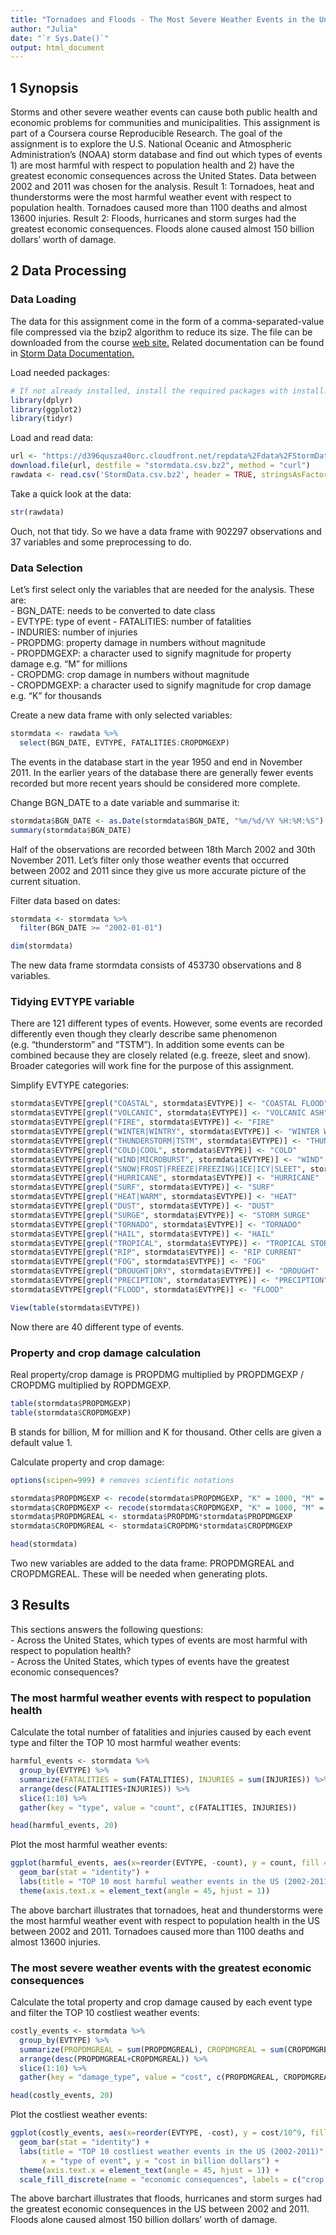 ```yaml
---
title: "Tornadoes and Floods - The Most Severe Weather Events in the United States 2002-2011"
author: "Julia"
date: "`r Sys.Date()`"
output: html_document
---
```


## 1 Synopsis

Storms and other severe weather events can cause both public health and economic problems for communities and municipalities. This assignment is part of a Coursera course Reproducible Research. The goal of the assignment is to explore  the U.S. National Oceanic and Atmospheric Administration's (NOAA) storm database and find out which types of events 1) are most harmful with respect to population health and 2) have the greatest economic consequences across the United States. Data between 2002 and 2011 was chosen for the analysis. Result 1: Tornadoes, heat and thunderstorms were the most harmful weather event with respect to population health. Tornadoes caused more than 1100 deaths and almost 13600 injuries. Result 2: Floods, hurricanes and storm surges had the greatest economic consequences. Floods alone caused almost 150 billion dollars' worth of damage.

## 2 Data Processing

### Data Loading

The data for this assignment come in the form of a comma-separated-value file compressed via the bzip2 algorithm to reduce its size. The file can be downloaded from the course [web site.](https://d396qusza40orc.cloudfront.net/repdata%2Fdata%2FStormData.csv.bz2) Related documentation can be found in [Storm Data Documentation.](https://d396qusza40orc.cloudfront.net/repdata%2Fpeer2_doc%2Fpd01016005curr.pdf)

Load needed packages:

```r
# If not already installed, install the required packages with install.packages()
library(dplyr)
library(ggplot2)
library(tidyr)
```

Load and read data:

```r
url <- "https://d396qusza40orc.cloudfront.net/repdata%2Fdata%2FStormData.csv.bz2"
download.file(url, destfile = "stormdata.csv.bz2", method = "curl")
rawdata <- read.csv('StormData.csv.bz2', header = TRUE, stringsAsFactors = FALSE)
```

Take a quick look at the data:

```r
str(rawdata)
```

Ouch, not that tidy. So we have a data frame with 902297 observations and 37 variables and some preprocessing to do.

### Data Selection

Let's first select only the variables that are needed for the analysis. These are:  
- BGN_DATE: needs to be converted to date class  
- EVTYPE: type of event
- FATALITIES: number of fatalities  
- INDURIES: number of injuries  
- PROPDMG: property damage in numbers without magnitude  
- PROPDMGEXP: a character used to signify magnitude for property damage e.g. “M” for millions  
- CROPDMG: crop damage in numbers without magnitude  
- CROPDMGEXP: a character used to signify magnitude for crop damage e.g. "K" for thousands

Create a new data frame with only selected variables:

```r
stormdata <- rawdata %>%
  select(BGN_DATE, EVTYPE, FATALITIES:CROPDMGEXP)
```

The events in the database start in the year 1950 and end in November 2011. In the earlier years of the database there are generally fewer events recorded but more recent years should be considered more complete.

Change BGN_DATE to a date variable and summarise it:

```r
stormdata$BGN_DATE <- as.Date(stormdata$BGN_DATE, "%m/%d/%Y %H:%M:%S")
summary(stormdata$BGN_DATE)
```

Half of the observations are recorded between 18th March 2002 and 30th November 2011. Let's filter only those weather events that occurred between 2002 and 2011 since they give us more accurate picture of the current situation. 

Filter data based on dates:

```r
stormdata <- stormdata %>%
  filter(BGN_DATE >= "2002-01-01")
```

```r
dim(stormdata)
```

The new data frame stormdata consists of 453730 observations and 8 variables.

### Tidying EVTYPE variable

There are 121 different types of events. However, some events are recorded differently even though they clearly describe same phenomenon (e.g. "thunderstorm" and "TSTM"). In addition some events can be combined because they are closely related (e.g. freeze, sleet and snow). Broader categories will work fine for the purpose of this assignment.

Simplify EVTYPE categories:

```r
stormdata$EVTYPE[grepl("COASTAL", stormdata$EVTYPE)] <- "COASTAL FLOOD"
stormdata$EVTYPE[grepl("VOLCANIC", stormdata$EVTYPE)] <- "VOLCANIC ASH"
stormdata$EVTYPE[grepl("FIRE", stormdata$EVTYPE)] <- "FIRE"
stormdata$EVTYPE[grepl("WINTER|WINTRY", stormdata$EVTYPE)] <- "WINTER WEATHER"
stormdata$EVTYPE[grepl("THUNDERSTORM|TSTM", stormdata$EVTYPE)] <- "THUNDERSTORM"
stormdata$EVTYPE[grepl("COLD|COOL", stormdata$EVTYPE)] <- "COLD"
stormdata$EVTYPE[grepl("WIND|MICROBURST", stormdata$EVTYPE)] <- "WIND"
stormdata$EVTYPE[grepl("SNOW|FROST|FREEZE|FREEZING|ICE|ICY|SLEET", stormdata$EVTYPE)] <- "SNOW AND ICE"
stormdata$EVTYPE[grepl("HURRICANE", stormdata$EVTYPE)] <- "HURRICANE"
stormdata$EVTYPE[grepl("SURF", stormdata$EVTYPE)] <- "SURF"
stormdata$EVTYPE[grepl("HEAT|WARM", stormdata$EVTYPE)] <- "HEAT"
stormdata$EVTYPE[grepl("DUST", stormdata$EVTYPE)] <- "DUST"
stormdata$EVTYPE[grepl("SURGE", stormdata$EVTYPE)] <- "STORM SURGE"
stormdata$EVTYPE[grepl("TORNADO", stormdata$EVTYPE)] <- "TORNADO"
stormdata$EVTYPE[grepl("HAIL", stormdata$EVTYPE)] <- "HAIL"
stormdata$EVTYPE[grepl("TROPICAL", stormdata$EVTYPE)] <- "TROPICAL STORM"
stormdata$EVTYPE[grepl("RIP", stormdata$EVTYPE)] <- "RIP CURRENT"
stormdata$EVTYPE[grepl("FOG", stormdata$EVTYPE)] <- "FOG"
stormdata$EVTYPE[grepl("DROUGHT|DRY", stormdata$EVTYPE)] <- "DROUGHT"
stormdata$EVTYPE[grepl("PRECIPTION", stormdata$EVTYPE)] <- "PRECIPTION"
stormdata$EVTYPE[grepl("FLOOD", stormdata$EVTYPE)] <- "FLOOD"

View(table(stormdata$EVTYPE))
```

Now there are 40 different type of events.

### Property and crop damage calculation

Real property/crop damage is PROPDMG multiplied by PROPDMGEXP / CROPDMG multiplied by ROPDMGEXP.

```r
table(stormdata$PROPDMGEXP)
table(stormdata$CROPDMGEXP)
```

B stands for billion, M for million and K for thousand. Other cells are given a default value 1.

Calculate property and crop damage:

```r
options(scipen=999) # removes scientific notations

stormdata$PROPDMGEXP <- recode(stormdata$PROPDMGEXP, "K" = 1000, "M" = 1000000, "B" = 1000000000, .default = 1)
stormdata$CROPDMGEXP <- recode(stormdata$CROPDMGEXP, "K" = 1000, "M" = 1000000, "B" = 1000000000, .default = 1)
stormdata$PROPDMGREAL <- stormdata$PROPDMG*stormdata$PROPDMGEXP
stormdata$CROPDMGREAL <- stormdata$CROPDMG*stormdata$CROPDMGEXP

head(stormdata)
```

Two new variables are added to the data frame: PROPDMGREAL and CROPDMGREAL. These will be needed when generating plots.


## 3 Results

This sections answers the following questions:  
- Across the United States, which types of events are most harmful with respect to population health?  
- Across the United States, which types of events have the greatest economic consequences? 

### The most harmful weather events with respect to population health

Calculate the total number of fatalities and injuries caused by each event type and filter the TOP 10 most harmful weather events:

```r
harmful_events <- stormdata %>%
  group_by(EVTYPE) %>%
  summarize(FATALITIES = sum(FATALITIES), INJURIES = sum(INJURIES)) %>%
  arrange(desc(FATALITIES+INJURIES)) %>%
  slice(1:10) %>%
  gather(key = "type", value = "count", c(FATALITIES, INJURIES))

head(harmful_events, 20)
```

Plot the most harmful weather events:

```r
ggplot(harmful_events, aes(x=reorder(EVTYPE, -count), y = count, fill = type)) + 
  geom_bar(stat = "identity") +
  labs(title = "TOP 10 most harmful weather events in the US (2002-2011)", x = "type of event") +
  theme(axis.text.x = element_text(angle = 45, hjust = 1))
```

The above barchart illustrates that tornadoes, heat and thunderstorms were the most harmful weather event with respect to population health in the US between 2002 and 2011. Tornadoes caused more than 1100 deaths and almost 13600 injuries.

### The most severe weather events with the greatest economic consequences

Calculate the total property and crop damage caused by each event type and filter the TOP 10 costliest weather events:

```r
costly_events <- stormdata %>%
  group_by(EVTYPE) %>%
  summarize(PROPDMGREAL = sum(PROPDMGREAL), CROPDMGREAL = sum(CROPDMGREAL)) %>%
  arrange(desc(PROPDMGREAL+CROPDMGREAL)) %>%
  slice(1:10) %>%
  gather(key = "damage_type", value = "cost", c(PROPDMGREAL, CROPDMGREAL))

head(costly_events, 20)
```

Plot the costliest weather events:

```r
ggplot(costly_events, aes(x=reorder(EVTYPE, -cost), y = cost/10^9, fill = damage_type)) + 
  geom_bar(stat = "identity") +
  labs(title = "TOP 10 costliest weather events in the US (2002-2011)",
       x = "type of event", y = "cost in billion dollars") +
  theme(axis.text.x = element_text(angle = 45, hjust = 1)) +
  scale_fill_discrete(name = "economic consequences", labels = c("crop damage", "property damage"))
```

The above barchart illustrates that floods, hurricanes and storm surges had the greatest economic consequences in the US between 2002 and 2011. Floods alone caused almost 150 billion dollars' worth of damage.


